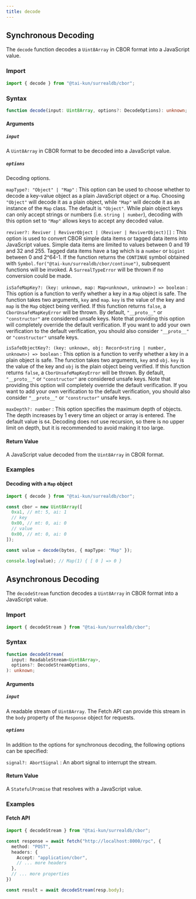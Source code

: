 ```yaml
---
title: decode
---
```


## Synchronous Decoding

The `decode` function decodes a `Uint8Array` in CBOR format into a JavaScript value.

### Import

```ts
import { decode } from "@tai-kun/surrealdb/cbor";
```

### Syntax

```ts
function decode(input: Uint8Array, options?: DecodeOptions): unknown;
```

#### Arguments

##### `input`

A `Uint8Array` in CBOR format to be decoded into a JavaScript value.

##### `options`

Decoding options.

`mapType?: "Object" | "Map"`
:   This option can be used to choose whether to decode a key-value object as a plain JavaScript object or a `Map`. Choosing `"Object"` will decode it as a plain object, while `"Map"` will decode it as an instance of the `Map` class. The default is `"Object"`. While plain object keys can only accept strings or numbers (i.e. `string | number`), decoding with this option set to `"Map"` allows keys to accept any decoded value.

`reviver?: Reviver | ReviverObject | (Reviver | ReviverObject)[]`
:   This option is used to convert CBOR simple data items or tagged data items into JavaScript values. Simple data items are limited to values between 0 and 19 and 32 and 255. Tagged data items have a tag which is a `number` or `bigint` between 0 and 2^64-1. If the function returns the `CONTINUE` symbol obtained with `Symbol.for("@tai-kun/surrealdb/cbor/continue")`, subsequent functions will be invoked. A `SurrealTypeError` will be thrown if no conversion could be made.

`isSafeMapKey?: (key: unknown, map: Map<unknown, unknown>) => boolean`
:   This option is a function to verify whether a key in a `Map` object is safe. The function takes two arguments, `key` and `map`. `key` is the value of the key and `map` is the `Map` object being verified. If this function returns `false`, a `CborUnsafeMapKeyError` will be thrown. By default, `"__proto__"` or `"constructor"` are considered unsafe keys. Note that providing this option will completely override the default verification. If you want to add your own verification to the default verification, you should also consider `"__proto__"` or `"constructor"` unsafe keys.

`isSafeObjectKey?: (key: unknown, obj: Record<string | number, unknown>) => boolean`
:   This option is a function to verify whether a key in a plain object is safe. The function takes two arguments, `key` and `obj`. `key` is the value of the key and `obj` is the plain object being verified. If this function returns `false`, a `CborUnsafeMapKeyError` will be thrown. By default, `"__proto__"` or `"constructor"` are considered unsafe keys. Note that providing this option will completely override the default verification. If you want to add your own verification to the default verification, you should also consider `"__proto__"` or `"constructor"` unsafe keys.

`maxDepth?: number`
:   This option specifies the maximum depth of objects. The depth increases by 1 every time an object or array is entered. The default value is `64`. Decoding does not use recursion, so there is no upper limit on depth, but it is recommended to avoid making it too large.

#### Return Value

A JavaScript value decoded from the `Uint8Array` in CBOR format.

### Examples

#### Decoding with a `Map` object

```ts
import { decode } from "@tai-kun/surrealdb/cbor";

const cbor = new Uint8Array([
  0xa1, // mt: 5, ai: 1
  // key
  0x00, // mt: 0, ai: 0
  // value
  0x00, // mt: 0, ai: 0
]);

const value = decode(bytes, { mapType: "Map" });

console.log(value); // Map(1) { [ 0 ] => 0 }
```

## Asynchronous Decoding

The `decodeStream` function decodes a `Uint8Array` in CBOR format into a JavaScript value.

### Import

```ts
import { decodeStream } from "@tai-kun/surrealdb/cbor";
```

### Syntax

```ts
function decodeStream(
  input: ReadableStream<Uint8Array>,
  options?: DecodeStreamOptions,
): unknown;
```

#### Arguments

##### `input`

A readable stream of `Uint8Array`. The Fetch API can provide this stream in the `body` property of the `Response` object for requests.

##### `options`

In addition to the options for synchronous decoding, the following options can be specified:

`signal?: AbortSignal`
:   An abort signal to interrupt the stream.

#### Return Value

A `StatefulPromise` that resolves with a JavaScript value.

### Examples

#### Fetch API

```ts
import { decodeStream } from "@tai-kun/surrealdb/cbor";

const response = await fetch("http://localhost:8000/rpc", {
  method: "POST",
  headers: {
    Accept: "application/cbor",
    // ... more headers
  },
  // ... more properties
})

const result = await decodeStream(resp.body);
```
